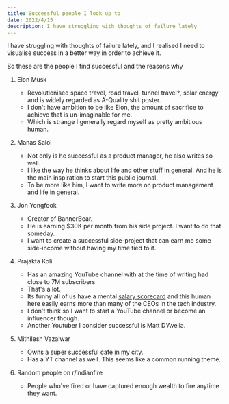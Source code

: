 ```yaml
---
title: Successful people I look up to
date: 2022/4/15
description: I have struggling with thoughts of failure lately
---
```


I have struggling with thoughts of failure lately, and I realised I need to visualise success in a better way in order to achieve it.

So these are the people I find successful and the reasons why

1. Elon Musk

   - Revolutionised space travel, road travel, tunnel travel?, solar energy and is widely regarded as A-Quality shit poster.
   - I don't have ambition to be like Elon, the amount of sacrifice to achieve that is un-imaginable for me.
   - Which is strange I generally regard myself as pretty ambitious human.

2. Manas Saloi

   - Not only is he successful as a product manager, he also writes so well.
   - I like the way he thinks about life and other stuff in general. And he is the main inspiration to start this public journal.
   - To be more like him, I want to write more on product management and life in general.

3. Jon Yongfook

   - Creator of BannerBear.
   - He is earning $30K per month from his side project. I want to do that someday.
   - I want to create a successful side-project that can earn me some side-income without having my time tied to it.

4. Prajakta Koli

   - Has an amazing YouTube channel with at the time of writing had close to 7M subscribers
   - That's a lot.
   - Its funny all of us have a mental [salary scorecard](/notes/salary-scoreboard) and this human here easily earns more than many of the CEOs in the tech industry.
   - I don't think so I want to start a YouTube channel or become an influencer though.
   - Another Youtuber I consider successful is Matt D'Avella.

5. Mithilesh Vazalwar

   - Owns a super successful cafe in my city.
   - Has a YT channel as well. This seems like a common running theme.

6. Random people on r/indianfire
   - People who've fired or have captured enough wealth to fire anytime they want.
